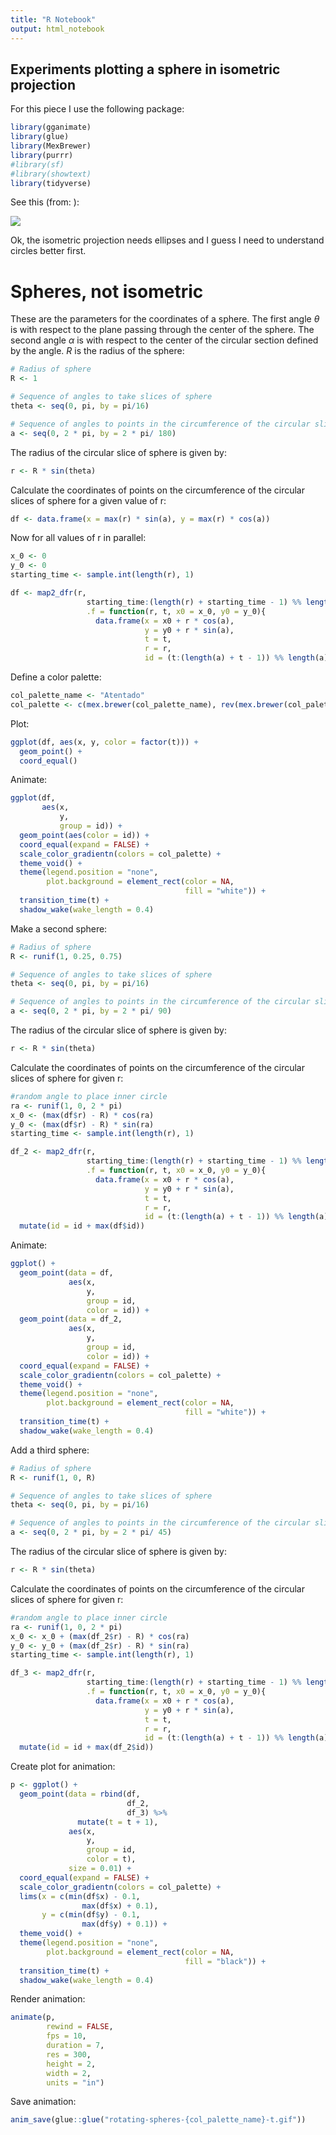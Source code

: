 ```yaml
---
title: "R Notebook"
output: html_notebook
---
```


## Experiments plotting a sphere in isometric projection

For this piece I use the following package:
```r
library(gganimate)
library(glue)
library(MexBrewer)
library(purrr)
#library(sf)
#library(showtext)
library(tidyverse)
```


See this (from: ):

![](isometric-circle.jpg)

Ok, the isometric projection needs ellipses and I guess I need to understand circles better first.

# Spheres, not isometric

These are the parameters for the coordinates of a sphere. The first angle $\theta$ is with respect to the plane passing through the center of the sphere. The second angle $\alpha$ is with respect to the center of the circular section defined by the angle. $R$ is the radius of the sphere:
```r
# Radius of sphere
R <- 1

# Sequence of angles to take slices of sphere
theta <- seq(0, pi, by = pi/16)

# Sequence of angles to points in the circumference of the circular slice of sphere at theta
a <- seq(0, 2 * pi, by = 2 * pi/ 180)
```

The radius of the circular slice of sphere is given by:
```r
r <- R * sin(theta)
```

Calculate the coordinates of points on the circumference of the circular slices of sphere for a given value of r:
```r
df <- data.frame(x = max(r) * sin(a), y = max(r) * cos(a))
```

Now for all values of r in parallel:
```r
x_0 <- 0
y_0 <- 0
starting_time <- sample.int(length(r), 1)

df <- map2_dfr(r, 
                 starting_time:(length(r) + starting_time - 1) %% length(r),
                 .f = function(r, t, x0 = x_0, y0 = y_0){
                   data.frame(x = x0 + r * cos(a), 
                              y = y0 + r * sin(a),
                              t = t,
                              r = r,
                              id = (t:(length(a) + t - 1)) %% length(a))}) 
```


Define a color palette:
```r
col_palette_name <- "Atentado"
col_palette <- c(mex.brewer(col_palette_name), rev(mex.brewer(col_palette_name)))
```

Plot:
```r
ggplot(df, aes(x, y, color = factor(t))) + 
  geom_point() + 
  coord_equal()
```

Animate:
```r
ggplot(df,
       aes(x, 
           y, 
           group = id)) + 
  geom_point(aes(color = id)) + 
  coord_equal(expand = FALSE) +
  scale_color_gradientn(colors = col_palette) +
  theme_void() +
  theme(legend.position = "none",
        plot.background = element_rect(color = NA,
                                       fill = "white")) +
  transition_time(t) +
  shadow_wake(wake_length = 0.4)
```

Make a second sphere:
```r
# Radius of sphere
R <- runif(1, 0.25, 0.75)

# Sequence of angles to take slices of sphere
theta <- seq(0, pi, by = pi/16)

# Sequence of angles to points in the circumference of the circular slice of sphere at theta
a <- seq(0, 2 * pi, by = 2 * pi/ 90)
```

The radius of the circular slice of sphere is given by:
```r
r <- R * sin(theta)
```

Calculate the coordinates of points on the circumference of the circular slices of sphere for given r:
```r
#random angle to place inner circle
ra <- runif(1, 0, 2 * pi)
x_0 <- (max(df$r) - R) * cos(ra)
y_0 <- (max(df$r) - R) * sin(ra)
starting_time <- sample.int(length(r), 1)

df_2 <- map2_dfr(r, 
                 starting_time:(length(r) + starting_time - 1) %% length(r),
                 .f = function(r, t, x0 = x_0, y0 = y_0){
                   data.frame(x = x0 + r * cos(a), 
                              y = y0 + r * sin(a),
                              t = t,
                              r = r,
                              id = (t:(length(a) + t - 1)) %% length(a))}) %>%
  mutate(id = id + max(df$id))
```

Animate:
```r
ggplot() + 
  geom_point(data = df,
             aes(x, 
                 y, 
                 group = id,
                 color = id)) +
  geom_point(data = df_2,
             aes(x, 
                 y, 
                 group = id,
                 color = id)) +
  coord_equal(expand = FALSE) +
  scale_color_gradientn(colors = col_palette) +
  theme_void() +
  theme(legend.position = "none",
        plot.background = element_rect(color = NA,
                                       fill = "white")) +
  transition_time(t) +
  shadow_wake(wake_length = 0.4)
```

Add a third sphere:
```r
# Radius of sphere
R <- runif(1, 0, R)

# Sequence of angles to take slices of sphere
theta <- seq(0, pi, by = pi/16)

# Sequence of angles to points in the circumference of the circular slice of sphere at theta
a <- seq(0, 2 * pi, by = 2 * pi/ 45)
```

The radius of the circular slice of sphere is given by:
```r
r <- R * sin(theta)
```

Calculate the coordinates of points on the circumference of the circular slices of sphere for given r:
```r
#random angle to place inner circle
ra <- runif(1, 0, 2 * pi)
x_0 <- x_0 + (max(df_2$r) - R) * cos(ra)
y_0 <- y_0 + (max(df_2$r) - R) * sin(ra)
starting_time <- sample.int(length(r), 1)

df_3 <- map2_dfr(r, 
                 starting_time:(length(r) + starting_time - 1) %% length(r),
                 .f = function(r, t, x0 = x_0, y0 = y_0){
                   data.frame(x = x0 + r * cos(a), 
                              y = y0 + r * sin(a),
                              t = t,
                              r = r,
                              id = (t:(length(a) + t - 1)) %% length(a))}) %>%
  mutate(id = id + max(df_2$id))
```

Create plot for animation:
```r
p <- ggplot() + 
  geom_point(data = rbind(df, 
                          df_2, 
                          df_3) %>%
               mutate(t = t + 1),
             aes(x, 
                 y, 
                 group = id,
                 color = t),
             size = 0.01) +
  coord_equal(expand = FALSE) +
  scale_color_gradientn(colors = col_palette) +
  lims(x = c(min(df$x) - 0.1, 
                max(df$x) + 0.1),
       y = c(min(df$y) - 0.1, 
                max(df$y) + 0.1)) +
  theme_void() +
  theme(legend.position = "none",
        plot.background = element_rect(color = NA,
                                       fill = "black")) +
  transition_time(t) +
  shadow_wake(wake_length = 0.4)
```

Render animation:
```r
animate(p, 
        rewind = FALSE,
        fps = 10,
        duration = 7,
        res = 300,
        height = 2, 
        width = 2, 
        units = "in")
```

Save animation:
```r
anim_save(glue::glue("rotating-spheres-{col_palette_name}-t.gif"))
```

